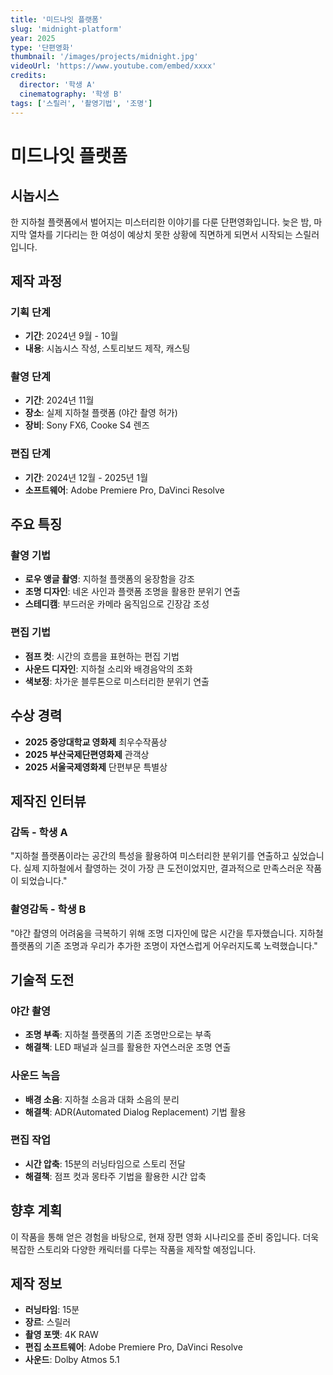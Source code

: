 ```yaml
---
title: '미드나잇 플랫폼'
slug: 'midnight-platform'
year: 2025
type: '단편영화'
thumbnail: '/images/projects/midnight.jpg'
videoUrl: 'https://www.youtube.com/embed/xxxx'
credits:
  director: '학생 A'
  cinematography: '학생 B'
tags: ['스릴러', '촬영기법', '조명']
---
```


# 미드나잇 플랫폼

## 시놉시스

한 지하철 플랫폼에서 벌어지는 미스터리한 이야기를 다룬 단편영화입니다. 늦은 밤, 마지막 열차를 기다리는 한 여성이 예상치 못한 상황에 직면하게 되면서 시작되는 스릴러입니다.

## 제작 과정

### 기획 단계

- **기간**: 2024년 9월 - 10월
- **내용**: 시놉시스 작성, 스토리보드 제작, 캐스팅

### 촬영 단계

- **기간**: 2024년 11월
- **장소**: 실제 지하철 플랫폼 (야간 촬영 허가)
- **장비**: Sony FX6, Cooke S4 렌즈

### 편집 단계

- **기간**: 2024년 12월 - 2025년 1월
- **소프트웨어**: Adobe Premiere Pro, DaVinci Resolve

## 주요 특징

### 촬영 기법

- **로우 앵글 촬영**: 지하철 플랫폼의 웅장함을 강조
- **조명 디자인**: 네온 사인과 플랫폼 조명을 활용한 분위기 연출
- **스테디캠**: 부드러운 카메라 움직임으로 긴장감 조성

### 편집 기법

- **점프 컷**: 시간의 흐름을 표현하는 편집 기법
- **사운드 디자인**: 지하철 소리와 배경음악의 조화
- **색보정**: 차가운 블루톤으로 미스터리한 분위기 연출

## 수상 경력

- **2025 중앙대학교 영화제** 최우수작품상
- **2025 부산국제단편영화제** 관객상
- **2025 서울국제영화제** 단편부문 특별상

## 제작진 인터뷰

### 감독 - 학생 A

"지하철 플랫폼이라는 공간의 특성을 활용하여 미스터리한 분위기를 연출하고 싶었습니다. 실제 지하철에서 촬영하는 것이 가장 큰 도전이었지만, 결과적으로 만족스러운 작품이 되었습니다."

### 촬영감독 - 학생 B

"야간 촬영의 어려움을 극복하기 위해 조명 디자인에 많은 시간을 투자했습니다. 지하철 플랫폼의 기존 조명과 우리가 추가한 조명이 자연스럽게 어우러지도록 노력했습니다."

## 기술적 도전

### 야간 촬영

- **조명 부족**: 지하철 플랫폼의 기존 조명만으로는 부족
- **해결책**: LED 패널과 실크를 활용한 자연스러운 조명 연출

### 사운드 녹음

- **배경 소음**: 지하철 소음과 대화 소음의 분리
- **해결책**: ADR(Automated Dialog Replacement) 기법 활용

### 편집 작업

- **시간 압축**: 15분의 러닝타임으로 스토리 전달
- **해결책**: 점프 컷과 몽타주 기법을 활용한 시간 압축

## 향후 계획

이 작품을 통해 얻은 경험을 바탕으로, 현재 장편 영화 시나리오를 준비 중입니다. 더욱 복잡한 스토리와 다양한 캐릭터를 다루는 작품을 제작할 예정입니다.

## 제작 정보

- **러닝타임**: 15분
- **장르**: 스릴러
- **촬영 포맷**: 4K RAW
- **편집 소프트웨어**: Adobe Premiere Pro, DaVinci Resolve
- **사운드**: Dolby Atmos 5.1
